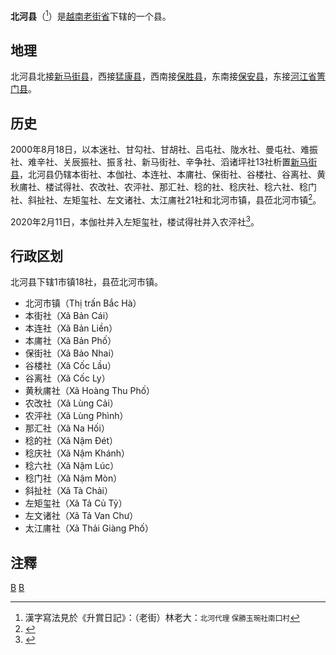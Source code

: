 {{Infobox Settlement
|name                   = 北河县
|settlement_type        = 县
|official_name          = 
|other_name             = 
|native_name            = {{lang|vi|Huyện Bắc Hà}}
|nickname               = 
|motto                  = 
|image_skyline          = Mèo Hoàng A Tưởng.jpg
|imagesize              = 
|image_caption          = 北河市镇旧时[[苗族|苗族]]土司的府邸
|image_flag             = 
|flag_size              = 
|image_seal             = 
|seal_size              = 
|image_shield           = 
|shield_size            = 
|image_blank_emblem     = 
|blank_emblem_size      = 
|image_map              = {{Infobox mapframe|frame-width=250|zoom=10}}
|mapsize                = 
|map_caption            = 
|image_map1             = 
|mapsize1               = 
|map_caption1           = 
|pushpin_map            = Vietnam
|pushpin_label_position = bottom
|pushpin_map_caption    = 
|pushpin_map1           = 
|pushpin_label_position1= 
|pushpin_map_caption1   = 
|subdivision_type       = 国家
|subdivision_name       = {{flag|Vietnam}}
|subdivision_type1      = [[越南行政区划|省]]
|subdivision_name1      = [[老街省|老街省]]
|subdivision_type2      = 行政区划
|subdivision_name2      = 1市镇18社
|subdivision_type3      = 
|subdivision_name3      = 
|seat_type              = 县莅
|seat                   = {{link-vi|北河市镇|Bắc Hà (thị trấn)}}
|government_type        = 
|leader_title           = 
|leader_name            = 
|leader_title1          = 
|leader_name1           = 
|established_title      = 
|established_date       = 
|area_magnitude         = 
|unit_pref              = 
|area_footnotes         = 
|area_total_km2         = 683
|area_land_km2          = 
|area_water_km2         = 
|area_water_percent     = 
|area_urban_km2         = 
|area_metro_km2         = 
|population_as_of       = 2017年
|population_footnotes   = 
|population_note        = 
|population_total       = 62413
|population_density_km2 = auto
|population_metro             = 
|population_density_metro_km2 = 
|population_urban             = 
|population_density_urban_km2 = 
|timezone               = [[越南标准时间|越南标准时间]]
|utc_offset             = +7
|elevation_footnotes    = 
|elevation_m            = 
|coor_type              = 
|coordinates            = 
|postal_code_type       = 
|postal_code            = 
|area_code              = 
|website                = [https://bacha.laocai.gov.vn 北河县电子信息门户网站]
|footnotes              = 
}}
'''北河县'''（{{vie|v='''Huyện Bắc Hà'''|hn=縣北河}}<ref>漢字寫法見於《升賞日記》：（老街）林老大：<small>北河代理 保勝玉琬社南囗村</small></ref>）是[[越南|越南]][[老街省|老街省]]下辖的一个县。

==地理==
北河县北接[[新马街县|新马街县]]，西接[[猛康县|猛康县]]，西南接[[保胜县|保胜县]]，东南接[[保安县_(越南)|保安县]]，东接[[河江省|河江省]][[箐门县|箐门县]]。

==历史==
2000年8月18日，以本迷社、甘勾社、甘胡社、吕屯社、陇水社、曼屯社、难振社、难辛社、关辰振社、振豸社、新马街社、辛争社、滔诸坪社13社析置[[新马街县|新马街县]]，北河县仍辖本街社、本伽社、本连社、本庯社、保街社、谷楼社、谷离社、黄秋庯社、楼试得社、农改社、农泙社、那汇社、稔的社、稔庆社、稔六社、稔门社、斜扯社、左矩玺社、左文诸社、太江庯社21社和北河市镇，县莅北河市镇<ref>{{Cite web |url=https://thuvienphapluat.vn/van-ban/Bat-dong-san/Nghi-dinh-36-2000-ND-CP-dieu-chinh-dia-gioi-hanh-chinh-huyen-Bac-Ha-de-tai-lap-huyen-Si-Ma-Cai-tinh-Lao-Cai-46707.aspx |title=Nghị định 36/2000/NĐ-CP về việc điều chỉnh địa giới hành chính huyện Bắc Hà để tái lập huyện Si Ma Cai, tỉnh Lào Cai |accessdate=2020-02-12 |archive-date=2020-04-01 |archive-url=https://web.archive.org/web/20200401154547/https://thuvienphapluat.vn/van-ban/Bat-dong-san/Nghi-dinh-36-2000-ND-CP-dieu-chinh-dia-gioi-hanh-chinh-huyen-Bac-Ha-de-tai-lap-huyen-Si-Ma-Cai-tinh-Lao-Cai-46707.aspx |dead-url=no }}</ref>。

2020年2月11日，本伽社并入左矩玺社，楼试得社并入农泙社<ref>{{Cite web |url=http://vanban.chinhphu.vn/portal/page/portal/chinhphu/hethongvanban?mode=detail&document_id=199224 |title=Nghị quyết số 896/NQ-UBTVQH14 của ỦY BAN THƯỜNG VỤ QUỐC HỘI : Về việc sắp xếp các đơn vị hành chính cấp huyện, cấp xã thuộc tỉnh Lào Cai |accessdate=2020-02-24 |archive-date=2020-04-01 |archive-url=https://web.archive.org/web/20200401171817/http://vanban.chinhphu.vn/portal/page/portal/chinhphu/hethongvanban?mode=detail&document_id=199224 |dead-url=no }}</ref>。

==行政区划==
北河县下辖1市镇18社，县莅北河市镇。
*北河市镇（Thị trấn Bắc Hà）
*本街社（Xã Bản Cái）
*本连社（Xã Bản Liền）
*本庯社（Xã Bản Phố）
*保街社（Xã Bảo Nhai）
*谷楼社（Xã Cốc Lầu）
*谷离社（Xã Cốc Ly）
*黄秋庯社（Xã Hoàng Thu Phố）
*农改社（Xã Lùng Cải）
*农泙社（Xã Lùng Phình）
*那汇社（Xã Na Hối）
*稔的社（Xã Nậm Đét）
*稔庆社（Xã Nậm Khánh）
*稔六社（Xã Nậm Lúc）
*稔门社（Xã Nậm Mòn）
*斜扯社（Xã Tà Chải）
*左矩玺社（Xã Tả Củ Tỷ）
*左文诸社（Xã Tả Van Chư）
*太江庯社（Xã Thải Giàng Phố）

==注釋==
{{reflist}}

{{老街省行政区划}}
{{越南西北部之县市镇区域划分}}

[[Category:越南县份|B]]
[[Category:老街省|B]]